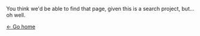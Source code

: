 You think we'd be able to find that page, given this is a search project, but... oh well.

[&larr; Go home](/)